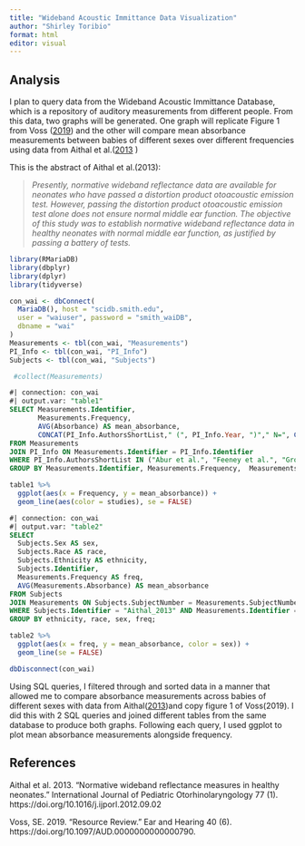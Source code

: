 ```yaml
---
title: "Wideband Acoustic Immittance Data Visualization"
author: "Shirley Toribio"
format: html
editor: visual
---
```


## Analysis

I plan to query data from the Wideband Acoustic Immittance Database, which is a repository of auditory measurements from different people. From this data, two graphs will be generated. One graph will replicate Figure 1 from Voss ([2019](https://journals.lww.com/ear-hearing/citation/2019/11000/resource_review.21.aspx)) and the other will compare mean absorbance measurements between babies of different sexes over different frequencies using data from Aithal et al.([2013](https://www.sciencedirect.com/science/article/pii/S0165587612005332?via%3Dihub) )

This is the abstract of Aithal et al.(2013):

> *Presently, normative wideband reflectance data are available for neonates who have passed a distortion product otoacoustic emission test. However, passing the distortion product otoacoustic emission test alone does not ensure normal middle ear function. The objective of this study was to establish normative wideband reflectance data in healthy neonates with normal middle ear function, as justified by passing a battery of tests.*

```r
library(RMariaDB)
library(dbplyr)
library(dplyr)
library(tidyverse)
```

```r
con_wai <- dbConnect(
  MariaDB(), host = "scidb.smith.edu",
  user = "waiuser", password = "smith_waiDB", 
  dbname = "wai"
)
Measurements <- tbl(con_wai, "Measurements")
PI_Info <- tbl(con_wai, "PI_Info")
Subjects <- tbl(con_wai, "Subjects")

 #collect(Measurements)
```

```sql
#| connection: con_wai
#| output.var: "table1"
SELECT Measurements.Identifier,
       Measurements.Frequency,
       AVG(Absorbance) AS mean_absorbance,
       CONCAT(PI_Info.AuthorsShortList," (", PI_Info.Year, ")"," N=", COUNT(DISTINCT Measurements.SubjectNumber) ,"; ",Measurements.Instrument) AS studies
FROM Measurements
JOIN PI_Info ON Measurements.Identifier = PI_Info.Identifier
WHERE PI_Info.AuthorsShortList IN ("Abur et al.", "Feeney et al.", "Groon et al.", "Lewis and Neely", "Liu et al.", "Rosowski et al.", "Shahnaz et al.", "Shaver and Sun", "Sun et al.", "Voss and Allen", "Voss et al.", "Werner et al.") AND Measurements.Frequency BETWEEN 0 and 8000
GROUP BY Measurements.Identifier, Measurements.Frequency,  Measurements.Instrument;

```

```r
table1 %>%
  ggplot(aes(x = Frequency, y = mean_absorbance)) +
  geom_line(aes(color = studies), se = FALSE)
```

```sql
#| connection: con_wai
#| output.var: "table2"
SELECT
  Subjects.Sex AS sex,
  Subjects.Race AS race,
  Subjects.Ethnicity AS ethnicity,
  Subjects.Identifier,
  Measurements.Frequency AS freq,
  AVG(Measurements.Absorbance) AS mean_absorbance
FROM Subjects
JOIN Measurements ON Subjects.SubjectNumber = Measurements.SubjectNumber 
WHERE Subjects.Identifier = "Aithal_2013" AND Measurements.Identifier = "Aithal_2013"
GROUP BY ethnicity, race, sex, freq;
```

```r
table2 %>%
  ggplot(aes(x = freq, y = mean_absorbance, color = sex)) +
  geom_line(se = FALSE)
```

```r
dbDisconnect(con_wai)
```

Using SQL queries, I filtered through and sorted data in a manner that allowed me to compare absorbance measurements across babies of different sexes with data from Aithal([2013]())and copy figure 1 of Voss(2019). I did this with 2 SQL queries and joined different tables from the same database to produce both graphs. Following each query, I used ggplot to plot mean absorbance measurements alongside frequency.

## References

Aithal et al. 2013. "Normative wideband reflectance measures in healthy neonates." International Journal of Pediatric Otorhinolaryngology 77 (1). https://doi.org/10.1016/j.ijporl.2012.09.02

Voss, SE. 2019. “Resource Review.” Ear and Hearing 40 (6). https://doi.org/10.1097/AUD.0000000000000790.
